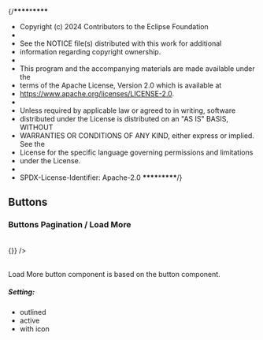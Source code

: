 {/******************\*\*\*\*******************\*******************\*\*\*\*******************

- Copyright (c) 2024 Contributors to the Eclipse Foundation
-
- See the NOTICE file(s) distributed with this work for additional
- information regarding copyright ownership.
-
- This program and the accompanying materials are made available under the
- terms of the Apache License, Version 2.0 which is available at
- https://www.apache.org/licenses/LICENSE-2.0.
-
- Unless required by applicable law or agreed to in writing, software
- distributed under the License is distributed on an "AS IS" BASIS, WITHOUT
- WARRANTIES OR CONDITIONS OF ANY KIND, either express or implied. See the
- License for the specific language governing permissions and limitations
- under the License.
-
- SPDX-License-Identifier: Apache-2.0
  ******************\*\*\*\*******************\*******************\*\*\*\*******************/}


<Meta title="Design Guidelines/Buttons" />

## Buttons

### Buttons Pagination / Load More

<br />

<SharedThemeProvider>
  <SharedCssBaseline />
  <LoadMoreButton label="load more" color="primary" onClick={() => {}} />
</SharedThemeProvider>

<br />
<br />

Load More button component is based on the button component.

##### Setting:

- outlined
- active
- with icon
